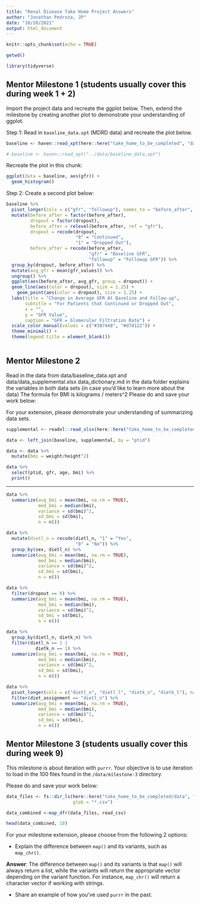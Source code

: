 ```yaml
---
title: "Renal Disease Take Home Project Answers"
author: "Jonathan Pedroza, JP"
date: "10/20/2021"
output: html_document
---
```


```r
knitr::opts_chunk$set(echo = TRUE)

getwd()

library(tidyverse)
```

## Mentor Milestone 1 (students usually cover this during week 1 + 2)

Import the project data and recreate the ggplot below. Then, extend the milestone by creating another plot to demonstrate your understanding of ggplot.

Step 1: Read in `baseline_data.xpt` (MDRD data) and recreate the plot below.

```r
baseline <- haven::read_xpt(here::here("take_home_to_be_completed", "data/baseline_data.xpt"))

# baseline <- haven::read_xpt("../data/baseline_data.xpt")
```

Recreate the plot in this chunk:

```r
ggplot(data = baseline, aes(gfr)) + 
  geom_histogram()
```

Step 2: Create a second plot below:

```r

baseline %>% 
  pivot_longer(cols = c("gfr", "followup"), names_to = "before_after", values_to = "gfr_values") %>% 
  mutate(before_after = factor(before_after),
         dropout = factor(dropout),
         before_after = relevel(before_after, ref = "gfr"),
         dropout = recode(dropout,
                          "0" = "Continued",
                          "1" = "Dropped Out"),
         before_after = recode(before_after,
                               "gfr" = "Baseline GFR",
                               "followup" = "Followup GFR")) %>% 
  group_by(dropout, before_after) %>% 
  mutate(avg_gfr = mean(gfr_values)) %>% 
  ungroup() %>% 
  ggplot(aes(before_after, avg_gfr, group = dropout)) + 
  geom_line(aes(color = dropout), size = 1.25) + 
    geom_point(aes(color = dropout), size = 1.25) +
  labs(title = "Change in Average GFR At Baseline and Follow-up",
       subtitle = "For Patients that Continued or Dropped Out",
       x = "",
       y = "GFR Value",
       caption = "GFR = Glomerular Filtration Rate") + 
  scale_color_manual(values = c("#387448", "#d74122")) + 
  theme_minimal() +
  theme(legend.title = element_blank())
  
```

## Mentor Milestone 2

Read in the data from data/baseline_data.xpt and data/data_supplemental.xlsx
data_dictionary.md in the data folder explains the variables in both data sets (in case you’d like to learn more about the data)
The formula for BMI is kilograms / meters^2
Please do and save your work below:

For your extension, please demonstrate your understanding of summarizing data sets.

```r
supplemental <- readxl::read_xlsx(here::here("take_home_to_be_completed", "data/data_supplemental.xlsx"))

data <- left_join(baseline, supplemental, by = "ptid")

data <- data %>% 
  mutate(bmi = weight/height^2)

data %>% 
  select(ptid, gfr, age, bmi) %>% 
  print()
```

---------------------------------------------------

```r
data %>% 
  summarize(avg_bmi = mean(bmi, na.rm = TRUE),
            med_bmi = median(bmi),
            variance = sd(bmi)^2,
            sd_bmi = sd(bmi),
            n = n())

data %>% 
  mutate(dietl_n = recode(dietl_n, "1" = "Yes",
                          "0" = "No")) %>% 
  group_by(sex, dietl_n) %>% 
  summarize(avg_bmi = mean(bmi, na.rm = TRUE),
            med_bmi = median(bmi),
            variance = sd(bmi)^2,
            sd_bmi = sd(bmi),
            n = n())

data %>% 
  filter(dropout == 0) %>% 
  summarize(avg_bmi = mean(bmi, na.rm = TRUE),
            med_bmi = median(bmi),
            variance = sd(bmi)^2,
            sd_bmi = sd(bmi),
            n = n())

data %>% 
  group_by(dietl_n, dietk_n) %>% 
  filter(dietl_n == 1 |
           dietk_n == 1) %>% 
  summarize(avg_bmi = mean(bmi, na.rm = TRUE),
            med_bmi = median(bmi),
            variance = sd(bmi)^2,
            sd_bmi = sd(bmi),
            n = n())

data %>% 
  pivot_longer(cols = c("dietl_n", "dietl_l", "dietk_n", "dietk_l"), names_to = "diet_assignment", values_to = "diet_values") %>% 
  filter(diet_assignment == "dietl_n") %>% 
  summarize(avg_bmi = mean(bmi, na.rm = TRUE),
            med_bmi = median(bmi),
            variance = sd(bmi)^2,
            sd_bmi = sd(bmi),
            n = n())
```

## Mentor Milestone 3 (students usually cover this during week 9)

This milestone is about iteration with `purrr`. Your objective is to use iteration to load in the 100 files found in the `/data/milestone-3` directory.

Please do and save your work below:

```r

data_files <- fs::dir_ls(here::here("take_home_to_be_completed/data", "milestone-3"),
                         glob = "*.csv")

data_combined <-map_dfr(data_files, read_csv)

```

```r
head(data_combined, 10)
```


For your milestone extension, please choose from the following 2 options:

-  Explain the difference between `map()` and its variants, such as `map_chr()`.

**Answer**: The difference between `map()` and its variants is that `map()` will always return a list, while the variants will return the appropriate vector depending on the variant function. For instance, `map_chr()` will return a character vector if working with strings.

-  Share an example of how you've used `purrr` in the past.





